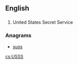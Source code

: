 ==English==

==={{initialism-old|en}}===
{{head|en}}

# {{context|US|lang=en}} United States Secret Service

===Anagrams===
* [[suss#English|suss]]

[[cs:USSS]]